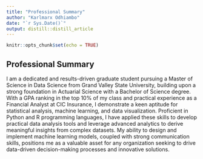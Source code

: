 ```yaml
---
title: "Professional Summary"
author: "Karlmarx Odhiambo"
date: "`r Sys.Date()`"
output: distill::distill_article
---
```


```r
knitr::opts_chunk$set(echo = TRUE)
```

## Professional Summary

I am a dedicated and results-driven graduate student pursuing a Master of Science in Data Science from Grand Valley State University, building upon a strong foundation in Actuarial Science with a Bachelor of Science degree. With a GPA ranking in the top 10% of my class and practical experience as a Financial Analyst at CIC Insurance, I demonstrate a keen aptitude for statistical analysis, machine learning, and data visualization. Proficient in Python and R programming languages, I have applied these skills to develop practical data analysis tools and leverage advanced analytics to derive meaningful insights from complex datasets. My ability to design and implement machine learning models, coupled with strong communication skills, positions me as a valuable asset for any organization seeking to drive data-driven decision-making processes and innovative solutions.